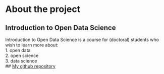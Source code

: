 
# About the project
## Introduction to Open Data Science
Introduction to Open Data Science is a course for (doctoral) students who wish to learn more about:  
1. open data  
2. open science  
3. data science  
## [My github repository](https://github.com/osilvenn/IODS-project)
